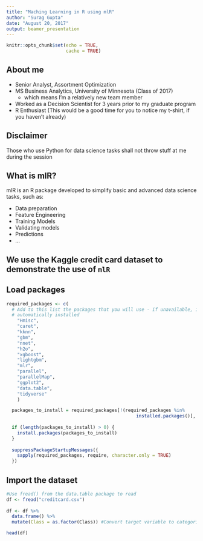 ```yaml
---
title: "Maching Learning in R using mlR"
author: "Surag Gupta"
date: "August 20, 2017"
output: beamer_presentation
---
```


```r
knitr::opts_chunk$set(echo = TRUE,
                      cache = TRUE)
```

## About me

- Senior Analyst, Assortment Optimization
- MS Business Analytics, University of Minnesota (Class of 2017)
  - which means I'm a relatively new team member
- Worked as a Decision Scientist for 3 years prior to my graduate program
- R Enthusiast (This would be a good time for you to notice my t-shirt, if you haven't already)

## Disclaimer

Those who use Python for data science tasks shall not throw stuff at me during the session

## What is mlR?

mlR is an R package developed to simplify basic and advanced data science tasks, such as:

- Data preparation
- Feature Engineering
- Training Models
- Validating models
- Predictions
- ...

## We use the Kaggle credit card dataset to demonstrate the use of `mlR`



## Load packages

```r

required_packages <- c( 
  # Add to this list the packages that you will use - if unavailable, it will be 
  # automatically installed
    "Hmisc",
    "caret",
    "kknn",
    "gbm",
    "nnet",
    "h2o",
    "xgboost",
    "lightgbm",
    "mlr",
    "parallel",
    "parallelMap",
    "ggplot2",
    "data.table",
    "tidyverse"
    )

  packages_to_install = required_packages[!(required_packages %in% 
                                                installed.packages()[, 1])]
    
  if (length(packages_to_install) > 0) {
    install.packages(packages_to_install)
  }
    
  suppressPackageStartupMessages({
    sapply(required_packages, require, character.only = TRUE)
  })
```

## Import the dataset

```r
#Use fread() from the data.table package to read
df <- fread("creditcard.csv")  
                              
df <- df %>% 
  data.frame() %>% 
  mutate(Class = as.factor(Class)) #Convert target variable to categorical type
```

```r
head(df)
```

